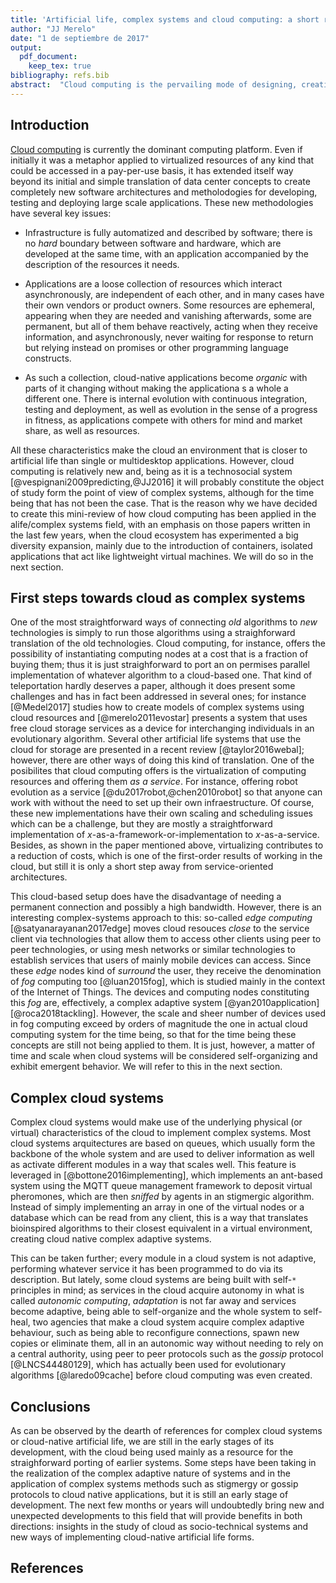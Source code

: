 ```yaml
---
title: 'Artificial life, complex systems and cloud computing: a short review'
author: "JJ Merelo"
date: "1 de septiembre de 2017"
output: 
  pdf_document: 
    keep_tex: true
bibliography: refs.bib
abstract:  "Cloud computing is the pervailing mode of designing, creating and deploying complex applications nowadays. Its underlying assumtioms include distributed computing, but also new concepts that need to be incorporated in the different fields. In this short paper we will make a review of how the world of cloud computing has intersected the complex systems and artificial life field, and how it has been used as inspiration for new models or implementation of new and powerful algorithms"
---
```


## Introduction


[Cloud computing](https://en.wikipedia.org/wiki/Cloud_computing) is currently the dominant computing platform. Even if initially it was a metaphor applied to virtualized resources of any kind that could be accessed in a pay-per-use basis, it has extended itself way beyond its initial and simple translation of data center concepts to create completely new software architectures and metholodogies for developing, testing and deploying large scale applications. 
These new methodologies have several key issues:

* Infrastructure is fully automatized and described by software; there is no *hard* boundary between software and hardware, which are developed at the same time, with an application accompanied by the description of the resources it needs. 

* Applications are a loose collection of resources which interact asynchronously, are independent of each other, and in many cases have their own vendors or product owners. Some resources are ephemeral, appearing when they are needed and vanishing afterwards, some are permanent, but all of them behave reactively, acting when they receive information, and asynchronously, never waiting for response to return but relying instead on promises or other programming language constructs.

* As such a collection, cloud-native applications become *organic* with parts of it changing without making the applicationa s a whole a different one. There is internal evolution with continuous integration, testing and deployment, as well as evolution in the sense of a progress in fitness, as applications compete with others for mind and market share, as well as resources.

All these characteristics make the cloud an environment that is closer to artificial life than single or multidesktop applications. However, cloud computing is relatively new and, being as it is a technosocial system [@vespignani2009predicting,@JJ2016] it will probably constitute the object of study form the point of view of complex systems, although for the time being that has not been the case. That is the reason why we have decided to create this mini-review of how cloud computing has been applied in the alife/complex systems field, with an emphasis on those papers written in the last few years, when the cloud ecosystem has experimented a big diversity expansion, mainly due to the introduction of containers, isolated applications that act like lightweight virtual machines. We will do so in the next section.

## First steps towards cloud as complex systems

One of the most straightforward ways of connecting *old* algorithms to *new* technologies is simply to run those algorithms using a straighforward translation of the old technologies. Cloud computing, for instance, offers the possibility of instantiating computing nodes at a cost that is a fraction of buying them; thus it is just straighforward to port an on permises parallel implementation of whatever algorithm to a cloud-based one. That kind of teleportation hardly deserves a paper, although it does present some challenges and has in fact been addressed in several ones; for instance [@Medel2017] studies how to create models of complex systems using cloud resources and [@merelo2011evostar] presents a system that uses free cloud storage services as a device for interchanging individuals in an evolutionary algorithm. Several other artificial life systems that use the cloud for storage are presented in a recent review [@taylor2016webal]; however, there are other ways of doing this kind of translation. One of the posibilites that cloud computing offers is the virtualization of computing resources and offering them *as a service*. For instance, offering robot evolution as a service [@du2017robot,@chen2010robot] so that anyone can work with without the need to set up their own infraestructure. Of course, these new implementations have their own scaling and scheduling issues which can be a challenge, but they are mostly a straightforward implementation of *x*-as-a-framework-or-implementation to *x*-as-a-service. Besides, as shown in the paper mentioned above, virtualizing contributes to a reduction of costs, which is one of the first-order results of working in the cloud, but still it is only a short step away from service-oriented architectures. 



This cloud-based setup does have the disadvantage of needing a permanent connection and possibly a high bandwidth. However, there is an interesting complex-systems approach to this: so-called *edge computing* [@satyanarayanan2017edge] moves cloud resouces *close* to the service client via technologies that allow them to access other clients using peer to peer technologies, or using mesh networks or similar technologies to establish services that users of mainly mobile devices can access. Since these *edge* nodes kind of *surround* the user, they receive the denomination of *fog* computing too [@luan2015fog], which is studied mainly in the context of the Internet of Things. The devices and computing nodes constituting this *fog* are, effectively, a complex adaptive system [@yan2010application][@roca2018tackling]. However, the scale and sheer number of devices used in fog computing exceed by orders of magnitude the one in actual cloud computing system for the time being, so that for the time being these concepts are still not being applied to them. It is just, however, a matter of time and scale when cloud systems will be considered self-organizing and exhibit emergent behavior. We will refer to this in the next section.

## Complex cloud systems 

Complex cloud systems would make use of the underlying physical (or virtual) characteristics of the cloud to implement complex systems. Most cloud systems arquitectures are based on queues, which usually form the backbone of the whole system and are used to deliver information as well as activate different modules in a way that scales well. This feature is leveraged in [@bottone2016implementing], which implements an ant-based system using the MQTT queue management framework to deposit virtual pheromones, which are then *sniffed* by agents in an stigmergic algorithm. Instead of simply implementing an array in one of the virtual nodes or a database which can be read from any client, this is a way that translates bioinspired algorithms to their closest equivalent in a virtual environment, creating cloud native complex adaptive systems.

This can be taken further; every module in a cloud system is not adaptive, performing whatever service it has been programmed to do via its description. But lately, some cloud systems are being built with self-`*` principles in mind; as services in the cloud acquire autonomy in what is called *autonomic computing*, *adaptation* is not far away and services become adaptive, being able to self-organize and the whole system to self-heal, two agencies that make a cloud system acquire complex adaptive behaviour, such as being able to reconfigure connections, spawn new copies or eliminate them, all in an autonomic way without needing to rely on a central authority, using peer to peer protocols such as the *gossip* protocol [@LNCS44480129], which has actually been used for evolutionary algorithms [@laredo09cache] before cloud computing was even created. 

## Conclusions

As can be observed by the dearth of references for complex cloud systems or cloud-native artificial life, we are still in the early stages of its development, with the cloud being used mainly as a resource for the straighforward porting of earlier systems. Some steps have been taking in the realization of the complex adaptive nature of systems and in the application of complex systems methods such as stigmergy or gossip protocols to cloud native applications, but it is still an early stage of development. The next few months or years will undoubtedly bring new and unexpected developments to this field that will provide benefits in both directions: insights in the study of cloud as socio-technical systems and new ways of implementing cloud-native artificial life forms.

## References
